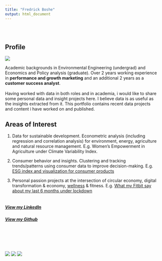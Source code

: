```yaml
---
title: "Fredrick Boshe"
output: html_document
---
```

<head>
<!-- Global site tag (gtag.js) - Google Analytics -->
<script async src="https://www.googletagmanager.com/gtag/js?id=G-66RWGWWBXX"></script>
<script>
  window.dataLayer = window.dataLayer || [];
  function gtag(){dataLayer.push(arguments);}
  gtag('js', new Date());

  gtag('config', 'G-66RWGWWBXX');
</script>
</head>

<style type="text/css">
.title {
  display: none;
}

#getting-started img {
  margin-right: 10px;
}

</style>

<div class="row" style="padding-top: 30px;">
<div class="col-sm-6">

# **Profile**

![](images/Fredrick.png)

Academic backgrounds in Environmental Engineering (undergrad) and Economics and Policy analysis (graduate). 
Over 2 years working experience in **performance and growth marketing** and an additional 2 years as a **customer success analyst**.
<br><br>
Having worked with data in both roles and in academia, i would like to share some personal data and insight projects here. I believe data is as useful as the insights extracted from it. This portfolio contains recent data projects and content i have worked on and published. 



## Areas of Interest

1. Data for sustainable development. Econometric analysis (including regression and correlation analysis) for environment, energy, agriculture and natural resource management. E.g. Women's Empowerment in Agriculture under Climate Variability Index.

2. Consumer behavior and insights. Clustering and tracking trends/patterns using consumer data to improve decision-making. E.g. [ESG index and visualization for consumer products](https://sustainabilityx.co/how-millennial-consumers-can-help-make-the-world-a-better-place-9e4b30ffde52)

3. Personal passion projects at the intersection of circular economy, digital transformation & economy, [wellness](https://rickyboshe.github.io/projects/Fisheries.html) & fitness. E.g. [What my Fitbit say about my last 6 months under lockdown](https://rickyboshe.github.io/Project-Files/Fitness.html)
<br><br>


##### [View my LinkedIn](https://www.linkedin.com/in/fredrick-boshe/)
##### [View my Github](https://github.com/rickyboshe)


</div>
<div class="row" style="padding-top: 60px;">
<div class="col-sm-6">

![](images/Globe.png) [![](images/Scatter.png)](https://rickyboshe.github.io/Project-Files/index.html) [![](images/ESG.PNG)](https://sustainabilityx.co/how-millennial-consumers-can-help-make-the-world-a-better-place-9e4b30ffde52)
</a>
</div>


